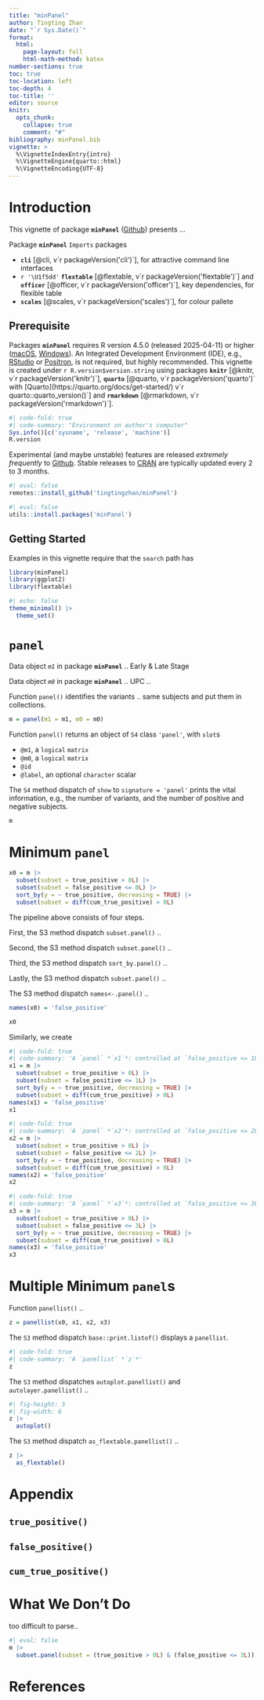 ```yaml
---
title: "minPanel"
author: Tingting Zhan
date: "`r Sys.Date()`"
format: 
  html:
    page-layout: full
    html-math-method: katex
number-sections: true
toc: true
toc-location: left
toc-depth: 4
toc-title: ''
editor: source
knitr:
  opts_chunk: 
    collapse: true
    comment: "#" 
bibliography: minPanel.bib
vignette: >
  %\VignetteIndexEntry{intro}
  %\VignetteEngine{quarto::html}
  %\VignetteEncoding{UTF-8}
---
```


# Introduction

This vignette of package **`minPanel`** ([Github](https://github.com/tingtingzhan/minPanel)) presents ...

Package **`minPanel`** `Imports` packages

-   **`cli`** [@cli, v`r packageVersion('cli')`], for attractive command line interfaces
-   `r '\U1f5dd'` **`flextable`** [@flextable, v`r packageVersion('flextable')`] and **`officer`** [@officer, v`r packageVersion('officer')`], key dependencies, for flexible table
-   **`scales`** [@scales, v`r packageVersion('scales')`], for colour pallete


## Prerequisite

Packages **`minPanel`** requires R version 4.5.0 (released 2025-04-11) or higher ([macOS](https://cran.r-project.org/bin/macosx/), [Windows](https://cran.r-project.org/bin/windows/base/)). An Integrated Development Environment (IDE), e.g., [RStudio](https://posit.co/download/rstudio-desktop/) or [Positron](https://positron.posit.co/download.html), is not required, but highly recommended. This vignette is created under `r R.version$version.string` using packages **`knitr`** [@knitr, v`r packageVersion('knitr')`], **`quarto`** [@quarto, v`r packageVersion('quarto')` with [Quarto](https://quarto.org/docs/get-started/) v`r quarto::quarto_version()`] and **`rmarkdown`** [@rmarkdown, v`r packageVersion('rmarkdown')`].

```r
#| code-fold: true
#| code-summary: "Environment on author's computer"
Sys.info()[c('sysname', 'release', 'machine')]
R.version
```

Experimental (and maybe unstable) features are released *extremely frequently* to [Github](https://github.com/tingtingzhan/minPanel). Stable releases to [CRAN](https://CRAN.R-project.org/package=minPanel) are typically updated every 2 to 3 months.

```r
#| eval: false
remotes::install_github('tingtingzhan/minPanel')
```

```r
#| eval: false
utils::install.packages('minPanel')
```

## Getting Started

Examples in this vignette require that the `search` path has

```r
library(minPanel)
library(ggplot2)
library(flextable)
```


```r
#| echo: false
theme_minimal() |> 
  theme_set()
```


# `panel`

Data object *`m1`* in package **`minPanel`** .. Early & Late Stage

Data object *`m0`* in package **`minPanel`** .. UPC ..

Function `panel()` identifies the variants .. same subjects and put them in collections.

```r
m = panel(m1 = m1, m0 = m0)
```

Function `panel()` returns an object of `S4` class `'panel'`, with `slot`s

-   `@m1`, a `logical` `matrix`
-   `@m0`, a `logical` `matrix`
-   `@id`
-   `@label`, an optional `character` scalar

The `S4` method dispatch of `show` to `signature = 'panel'` prints the vital information, e.g., the number of variants, and the number of positive and negative subjects.

```r
m
```


# Minimum `panel`

```r
x0 = m |>
  subset(subset = true_positive > 0L) |>
  subset(subset = false_positive <= 0L) |>
  sort_by(y = ~ true_positive, decreasing = TRUE) |>
  subset(subset = diff(cum_true_positive) > 0L)
```


The pipeline above consists of four steps.

First, the S3 method dispatch `subset.panel()` ..

Second, the S3 method dispatch `subset.panel()` ..

Third, the S3 method dispatch `sort_by.panel()` ..

Lastly, the S3 method dispatch `subset.panel()` ..


The S3 method dispatch `names<-.panel()` ..

```r
names(x0) = 'false_positive'
```


```r
x0
```


Similarly, we create

```r
#| code-fold: true
#| code-summary: 'A `panel` *`x1`*: controlled at `false_positive <= 1L`'
x1 = m |>
  subset(subset = true_positive > 0L) |>
  subset(subset = false_positive <= 1L) |>
  sort_by(y = ~ true_positive, decreasing = TRUE) |>
  subset(subset = diff(cum_true_positive) > 0L)
names(x1) = 'false_positive'
x1
```


```r
#| code-fold: true
#| code-summary: 'A `panel` *`x2`*: controlled at `false_positive <= 2L`'
x2 = m |>
  subset(subset = true_positive > 0L) |>
  subset(subset = false_positive <= 2L) |>
  sort_by(y = ~ true_positive, decreasing = TRUE) |>
  subset(subset = diff(cum_true_positive) > 0L)
names(x2) = 'false_positive'
x2
```


```r
#| code-fold: true
#| code-summary: 'A `panel` *`x3`*: controlled at `false_positive <= 3L`'
x3 = m |>
  subset(subset = true_positive > 0L) |>
  subset(subset = false_positive <= 3L) |>
  sort_by(y = ~ true_positive, decreasing = TRUE) |>
  subset(subset = diff(cum_true_positive) > 0L)
names(x3) = 'false_positive'
x3
```



# Multiple Minimum `panel`s

Function `panellist()` ..

```r
z = panellist(x0, x1, x2, x3)
```

The `S3` method dispatch `base::print.listof()` displays a `panellist`.

```r
#| code-fold: true
#| code-summary: 'A `panellist` *`z`*'
z
```


The `S3` method dispatches `autoplot.panellist()` and `autolayer.panellist()` ..

```r
#| fig-height: 3
#| fig-width: 6
z |> 
  autoplot()
```

The `S3` method dispatch `as_flextable.panellist()` ..

```r
z |> 
  as_flextable()
```


# Appendix

## `true_positive()`

## `false_positive()`

## `cum_true_positive()`

# What We Don't Do

too difficult to parse..

```r
#| eval: false
m |> 
  subset.panel(subset = (true_positive > 0L) & (false_positive <= 3L))
```

# References

::: {#refs}
:::
